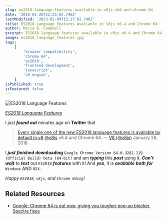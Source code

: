 ```yaml
---
slug: es2018-language-features-available-in-v8js-v64-and-chrome-64
date: '2018-01-26T22:25:02.746Z'
lastModified: '2023-02-09T15:17:02.746Z'
title: ES2018 Language Features Available in v8js v6.4 and Chrome 64
author: Maria D. Campbell
excerpt: ES2018 language features available in v8js v6.4 and Chrome 64.
image: es2018_language_features.jpg
tags:
    [
        'browser compatibility',
        'chrome 64',
        'es2018',
        'frontend development',
        'javascript',
        'v8 engine',
    ]
isPublished: true
isFeatured: false
---
```


![ES2018 Language Features](es2018_language_features.jpg)

*[ES2018 Language Features](https://262.ecma-international.org/9.0/)*

I just ***found out*** minutes ago on **Twitter** that

>[Every single one of the new ES2018 language features is available by default in v8](https://t.co/Y0qdVSQHE7) [@v8js](https://twitter.com/v8js?ref_src=twsrc%5Etfw) v6.4 and Chrome 64. — [V8 (@v8js)](https://twitter.com/v8js/status/956976954074267648?ref_src=twsrc%5Etfw) January 26, 2018

I **_just finished_** **downloading** `Google Chrome Version 64.0.3282.119 (Official Build) beta (64-bit)` and am ***typing*** this ***post*** using it. ***Can’t wait*** to ***test*** out `ES2018` ***features*** with it! And ***yes***, it is ***available*** **_both for_** `Windows` AND `OSX`.

*Happy `ES2018`, `v8js`, and `Chrome 64ing`*!

## Related Resources

- [Google: Chrome 64 is out now, giving you tougher pop-up blocker, Spectre fixes](https://www.zdnet.com/article/google-chrome-64-is-out-now-giving-you-tougher-pop-up-blocker-spectre-fixes/)
